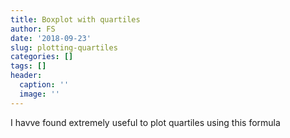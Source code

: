 ```yaml
---
title: Boxplot with quartiles
author: FS
date: '2018-09-23'
slug: plotting-quartiles
categories: []
tags: []
header:
  caption: ''
  image: ''
---
```


I havve found extremely useful to plot quartiles using this formula

